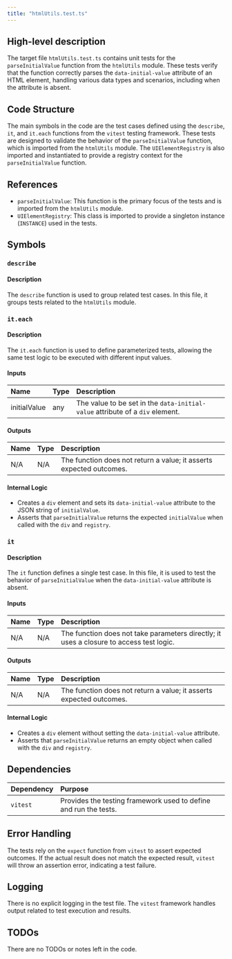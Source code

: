 ```yaml
---
title: "htmlUtils.test.ts"
---
```


## High-level description

The target file `htmlUtils.test.ts` contains unit tests for the `parseInitialValue` function from the `htmlUtils` module. These tests verify that the function correctly parses the `data-initial-value` attribute of an HTML element, handling various data types and scenarios, including when the attribute is absent.

## Code Structure

The main symbols in the code are the test cases defined using the `describe`, `it`, and `it.each` functions from the `vitest` testing framework. These tests are designed to validate the behavior of the `parseInitialValue` function, which is imported from the `htmlUtils` module. The `UIElementRegistry` is also imported and instantiated to provide a registry context for the `parseInitialValue` function.

## References

- `parseInitialValue`: This function is the primary focus of the tests and is imported from the `htmlUtils` module.
- `UIElementRegistry`: This class is imported to provide a singleton instance (`INSTANCE`) used in the tests.

## Symbols

### `describe`
#### Description
The `describe` function is used to group related test cases. In this file, it groups tests related to the `htmlUtils` module.

### `it.each`
#### Description
The `it.each` function is used to define parameterized tests, allowing the same test logic to be executed with different input values.

#### Inputs
| Name         | Type   | Description                                      |
|:-------------|:-------|:-------------------------------------------------|
| initialValue | any    | The value to be set in the `data-initial-value` attribute of a `div` element. |

#### Outputs
| Name | Type | Description |
|:-----|:-----|:------------|
| N/A  | N/A  | The function does not return a value; it asserts expected outcomes. |

#### Internal Logic
- Creates a `div` element and sets its `data-initial-value` attribute to the JSON string of `initialValue`.
- Asserts that `parseInitialValue` returns the expected `initialValue` when called with the `div` and `registry`.

### `it`
#### Description
The `it` function defines a single test case. In this file, it is used to test the behavior of `parseInitialValue` when the `data-initial-value` attribute is absent.

#### Inputs
| Name | Type | Description |
|:-----|:-----|:------------|
| N/A  | N/A  | The function does not take parameters directly; it uses a closure to access test logic. |

#### Outputs
| Name | Type | Description |
|:-----|:-----|:------------|
| N/A  | N/A  | The function does not return a value; it asserts expected outcomes. |

#### Internal Logic
- Creates a `div` element without setting the `data-initial-value` attribute.
- Asserts that `parseInitialValue` returns an empty object when called with the `div` and `registry`.

## Dependencies

| Dependency | Purpose |
|:-----------|:--------|
| `vitest`   | Provides the testing framework used to define and run the tests. |

## Error Handling

The tests rely on the `expect` function from `vitest` to assert expected outcomes. If the actual result does not match the expected result, `vitest` will throw an assertion error, indicating a test failure.

## Logging

There is no explicit logging in the test file. The `vitest` framework handles output related to test execution and results.

## TODOs

There are no TODOs or notes left in the code.